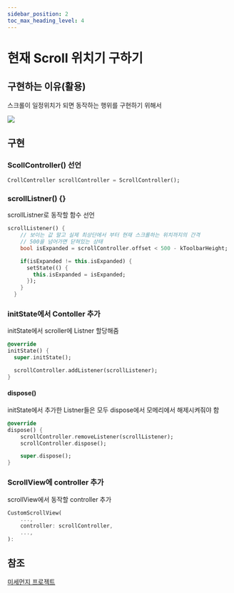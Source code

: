 ```yaml
---
sidebar_position: 2
toc_max_heading_level: 4
---
```


# 현재 Scroll 위치기 구하기

## 구현하는 이유(활용)
스크롤이 일정위치가 되면 동작하는 행위를 구현하기 위해서 

<div style={{textAlign: "center"}}>
<img src={require("./img/scroll_listener.gif").default} style={{width: 300}}/>
</div>

## 구현

### ScollController() 선언
```dart
CrollController scrollController = ScrollController(); 
```

### scrollListner() {}
scrollListner로 동작할 함수 선언
```dart
scrollListener() {
    // 보이는 값 말고 실제 최상단에서 부터 현재 스크롤하는 위치까지의 간격
    // 500을 넘어가면 닫혀있는 상태
    bool isExpanded = scrollController.offset < 500 - kToolbarHeight;

    if(isExpanded != this.isExpanded) {
      setState(() {
        this.isExpanded = isExpanded;
      });
    }
  }
```
  
### initState에서 Contoller 추가
initState에서 scroller에 Listner 할당해줌
```dart
@override
initState() {
  super.initState();

  scrollController.addListener(scrollListener);
}
```

####  dispose()
initState에서 추가한 Listner들은 모두 dispose에서 모메리에서 해제시켜줘야 함
```dart
@override
dispose() {
    scrollController.removeListener(scrollListener);
    scrollController.dispose();

    super.dispose();
}
```

### ScrollView에 controller 추가
scrollView에서 동작할 controller 추가
```dart
CustomScrollView(
    ..., 
    controller: scrollController,
    ...,
):
```

## 참조
[미세먼지 프로젝트](https://github.com/rookedsysc/Flutter-Study/blob/a78c3cc8e8c45f825b5a2d7207e1520df1af5460/Project/dust_today/lib/screen/home_screen.dart)